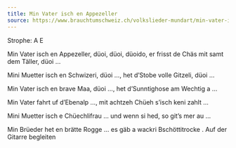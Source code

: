 ```yaml
---
title: Min Vater isch en Appezeller
source: https://www.brauchtumschweiz.ch/volkslieder-mundart/min-vater-isch-en-appezeller
---
```


Strophe: A E

Min Vater isch en Appezeller, düoi, düoi, düoido,
er frisst de Chäs mit samt dem Täller, düoi …

Mini Muetter isch en Schwizeri, düoi …,
het d’Stobe volle Gitzeli, düoi …

Min Vater isch en brave Maa, düoi …,
het d’Sunntighose am Wechtig a …

Min Vater fahrt uf d’Ebenalp …,
mit achtzeh Chüeh s’isch keni zahlt …

Mini Muetter isch e Chüechlifrau …
und wenn si hed, so git's mer au …

Min Brüeder het en brätte Rogge …
es gäb a wackri Bschöttitrocke .
Auf der Gitarre begleiten


